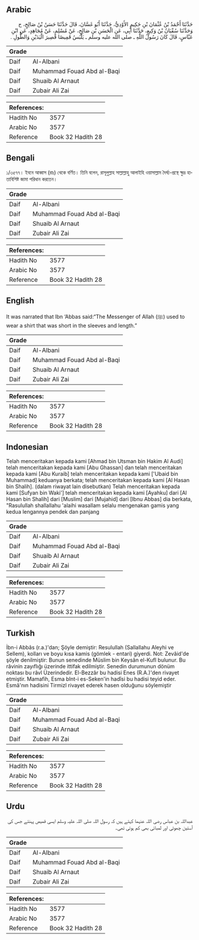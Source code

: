 ## Arabic


<div dir="rtl" lang="ar" style={{fontSize:'larger',backgroundColor:'#f8f9fa',padding:20}}>
حَدَّثَنَا أَحْمَدُ بْنُ عُثْمَانَ بْنِ حَكِيمٍ الأَوْدِيُّ، حَدَّثَنَا أَبُو غَسَّانَ، قَالَ حَدَّثَنَا حَسَنُ بْنُ صَالِحٍ، ح وَحَدَّثَنَا سُفْيَانُ بْنُ وَكِيعٍ، حَدَّثَنَا أَبِي، عَنِ الْحَسَنِ بْنِ صَالِحٍ، عَنْ مُسْلِمٍ، عَنْ مُجَاهِدٍ، عَنِ ابْنِ عَبَّاسٍ، قَالَ كَانَ رَسُولُ اللَّهِ ـ صلى الله عليه وسلم ـ يَلْبَسُ قَمِيصًا قَصِيرَ الْيَدَيْنِ وَالطُّولِ ‏.‏
</div>
<div style={{backgroundColor:'#f8f9fa',padding:20, marginBottom: 10}}><table> <thead> <tr> <th>Grade</th> <th></th> </tr> </thead> <tbody> <tr><td>Daif</td><td>Al-Albani</td></tr><tr><td>Daif</td><td>Muhammad Fouad Abd al-Baqi</td></tr><tr><td>Daif</td><td>Shuaib Al Arnaut</td></tr><tr><td>Daif</td><td>Zubair Ali Zai</td></tr></tbody></table><table> <thead> <tr> <th>References:</th> <th></th> </tr> </thead> <tbody><tr><td>Hadith No</td><td>3577</td></tr><tr><td>Arabic No</td><td>3577</td></tr><tr><td>Reference</td><td>Book 32 Hadith 28</td></tr></tbody></table></div>

## Bengali


<div dir="ltr" lang="bn" style={{fontSize:'larger',backgroundColor:'#f8f9fa',padding:20}}>
১/৩৫৭৭। ইবনে আব্বাস (রাঃ) থেকে বর্ণিত। তিনি বলেন, রাসূলুল্লাহ সাল্লাল্লাহু আলাইহি ওয়াসাল্লাম দৈর্ঘ্য-প্রস্থে ক্ষুদ্র হাতাবিশিষ্ট জামা পরিধান করতেন।
</div>
<div style={{backgroundColor:'#f8f9fa',padding:20, marginBottom: 10}}><table> <thead> <tr> <th>Grade</th> <th></th> </tr> </thead> <tbody> <tr><td>Daif</td><td>Al-Albani</td></tr><tr><td>Daif</td><td>Muhammad Fouad Abd al-Baqi</td></tr><tr><td>Daif</td><td>Shuaib Al Arnaut</td></tr><tr><td>Daif</td><td>Zubair Ali Zai</td></tr></tbody></table><table> <thead> <tr> <th>References:</th> <th></th> </tr> </thead> <tbody><tr><td>Hadith No</td><td>3577</td></tr><tr><td>Arabic No</td><td>3577</td></tr><tr><td>Reference</td><td>Book 32 Hadith 28</td></tr></tbody></table></div>

## English


<div dir="ltr" lang="en" style={{fontSize:'larger',backgroundColor:'#f8f9fa',padding:20}}>
It was narrated that Ibn ‘Abbas said:“The Messenger of Allah (ﷺ) used to wear a shirt that was short in the sleeves and length.”
</div>
<div style={{backgroundColor:'#f8f9fa',padding:20, marginBottom: 10}}><table> <thead> <tr> <th>Grade</th> <th></th> </tr> </thead> <tbody> <tr><td>Daif</td><td>Al-Albani</td></tr><tr><td>Daif</td><td>Muhammad Fouad Abd al-Baqi</td></tr><tr><td>Daif</td><td>Shuaib Al Arnaut</td></tr><tr><td>Daif</td><td>Zubair Ali Zai</td></tr></tbody></table><table> <thead> <tr> <th>References:</th> <th></th> </tr> </thead> <tbody><tr><td>Hadith No</td><td>3577</td></tr><tr><td>Arabic No</td><td>3577</td></tr><tr><td>Reference</td><td>Book 32 Hadith 28</td></tr></tbody></table></div>

## Indonesian


<div dir="ltr" lang="id" style={{fontSize:'larger',backgroundColor:'#f8f9fa',padding:20}}>
Telah menceritakan kepada kami [Ahmad bin Utsman bin Hakim Al Audi] telah menceritakan kepada kami [Abu Ghassan] dan telah menceritakan kepada kami [Abu Kuraib] telah menceritakan kepada kami ['Ubaid bin Muhammad] keduanya berkata; telah menceritakan kepada kami [Al Hasan bin Shalih]. (dalam riwayat lain disebutkan) Telah menceritakan kepada kami [Sufyan bin Waki'] telah menceritakan kepada kami [Ayahku] dari [Al Hasan bin Shalih] dari [Muslim] dari [Mujahid] dari [Ibnu Abbas] dia berkata, "Rasulullah shallallahu 'alaihi wasallam selalu mengenakan gamis yang kedua lengannya pendek dan panjang
</div>
<div style={{backgroundColor:'#f8f9fa',padding:20, marginBottom: 10}}><table> <thead> <tr> <th>Grade</th> <th></th> </tr> </thead> <tbody> <tr><td>Daif</td><td>Al-Albani</td></tr><tr><td>Daif</td><td>Muhammad Fouad Abd al-Baqi</td></tr><tr><td>Daif</td><td>Shuaib Al Arnaut</td></tr><tr><td>Daif</td><td>Zubair Ali Zai</td></tr></tbody></table><table> <thead> <tr> <th>References:</th> <th></th> </tr> </thead> <tbody><tr><td>Hadith No</td><td>3577</td></tr><tr><td>Arabic No</td><td>3577</td></tr><tr><td>Reference</td><td>Book 32 Hadith 28</td></tr></tbody></table></div>

## Turkish


<div dir="ltr" lang="tr" style={{fontSize:'larger',backgroundColor:'#f8f9fa',padding:20}}>
İbn-i Abbâs (r.a.)'dan; Şöyle demiştir: Resulullah (Sallallahu Aleyhi ve Sellem), kolları ve boyu kısa kamis (gömlek - entari) giyerdi. Not: Zevâid'de şöyle denilmiştir: Bunun senedinde Müslim bin Keysân el-Kufl bulunur. Bu râvinin zayıflığı üzerinde ittifak edilmiştir. Senedin durumunun dönüm noktası bu râvl Üzerindedir. El-Bezzâr bu hadisi Enes (R.A.)'den rivayet etmiştir. Mamafih, Esma blnt-i es-Seken'in hadîsi bu hadisi teyid eder. Esmâ'nın hadisini Tirmizl rivayet ederek hasen olduğunu söylemiştir
</div>
<div style={{backgroundColor:'#f8f9fa',padding:20, marginBottom: 10}}><table> <thead> <tr> <th>Grade</th> <th></th> </tr> </thead> <tbody> <tr><td>Daif</td><td>Al-Albani</td></tr><tr><td>Daif</td><td>Muhammad Fouad Abd al-Baqi</td></tr><tr><td>Daif</td><td>Shuaib Al Arnaut</td></tr><tr><td>Daif</td><td>Zubair Ali Zai</td></tr></tbody></table><table> <thead> <tr> <th>References:</th> <th></th> </tr> </thead> <tbody><tr><td>Hadith No</td><td>3577</td></tr><tr><td>Arabic No</td><td>3577</td></tr><tr><td>Reference</td><td>Book 32 Hadith 28</td></tr></tbody></table></div>

## Urdu


<div dir="rtl" lang="ur" style={{fontSize:'larger',backgroundColor:'#f8f9fa',padding:20}}>
عبداللہ بن عباس رضی اللہ عنہما کہتے ہیں کہ رسول اللہ صلی اللہ علیہ وسلم ایسی قمیص پہنتے جس کی آستین چھوٹی اور لمبائی بھی کم ہوتی تھی۔
</div>
<div style={{backgroundColor:'#f8f9fa',padding:20, marginBottom: 10}}><table> <thead> <tr> <th>Grade</th> <th></th> </tr> </thead> <tbody> <tr><td>Daif</td><td>Al-Albani</td></tr><tr><td>Daif</td><td>Muhammad Fouad Abd al-Baqi</td></tr><tr><td>Daif</td><td>Shuaib Al Arnaut</td></tr><tr><td>Daif</td><td>Zubair Ali Zai</td></tr></tbody></table><table> <thead> <tr> <th>References:</th> <th></th> </tr> </thead> <tbody><tr><td>Hadith No</td><td>3577</td></tr><tr><td>Arabic No</td><td>3577</td></tr><tr><td>Reference</td><td>Book 32 Hadith 28</td></tr></tbody></table></div>